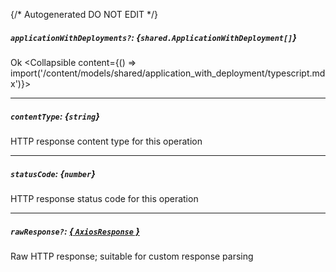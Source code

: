 {/* Autogenerated DO NOT EDIT  */}

##### `applicationWithDeployments?`: *{`shared.ApplicationWithDeployment[]`}*
Ok
<Collapsible content={() => import('/content/models/shared/application_with_deployment/typescript.mdx')}>
</Collapsible>

---
##### `contentType`: *{`string`}*
HTTP response content type for this operation

---
##### `statusCode`: *{`number`}*
HTTP response status code for this operation

---
##### `rawResponse?`: [*{ `AxiosResponse` }*](https://axios-http.com/docs/res_schema)
Raw HTTP response; suitable for custom response parsing

